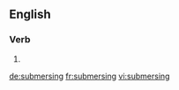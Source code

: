 ==English==

===Verb===
{{head|en}}

# {{present participle of|submerse|lang=en}}

[[de:submersing]]
[[fr:submersing]]
[[vi:submersing]]
